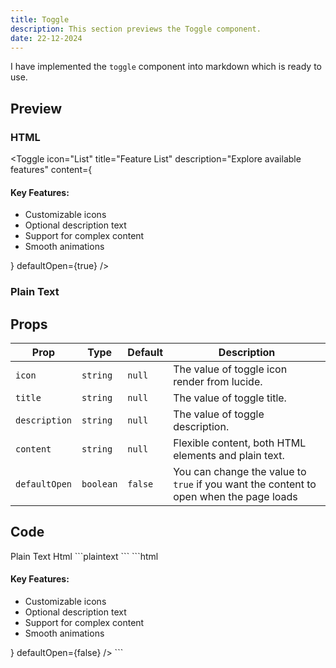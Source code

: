 ```yaml
---
title: Toggle
description: This section previews the Toggle component.
date: 22-12-2024
---
```


I have implemented the `toggle` component into markdown which is ready to use.

## Preview

### HTML

<Toggle
  icon="List"
  title="Feature List"
  description="Explore available features"
  content={
    <div className="space-y-2">
      <h4 className="font-medium">Key Features:</h4>
      <ul className="list-disc list-inside">
        <li>Customizable icons</li>
        <li>Optional description text</li>
        <li>Support for complex content</li>
        <li>Smooth animations</li>
      </ul>
    </div>
  }
  defaultOpen={true}
/>

### Plain Text

<Toggle
  icon="Info"
  title="Plain Text"
  description="Plain Text on Toggle"
  content="fill in the content in the form of plain text in the toggle props"
  defaultOpen={false}
/>

## Props

| Prop          | Type      | Default | Description                                                                            |
| ------------- | --------- | ------- | -------------------------------------------------------------------------------------- |
| `icon`        | `string`  | `null`  | The value of toggle icon render from lucide.                                           |
| `title`       | `string`  | `null`  | The value of toggle title.                                                             |
| `description` | `string`  | `null`  | The value of toggle description.                                                       |
| `content`     | `string`  | `null`  | Flexible content, both HTML elements and plain text.                                   |
| `defaultOpen` | `boolean` | `false` | You can change the value to `true` if you want the content to open when the page loads |

## Code

<Tabs defaultValue="plaintext" className="pt-5 pb-1">
  <TabsList>
    <TabsTrigger value="plaintext">Plain Text</TabsTrigger>
    <TabsTrigger value="html">Html</TabsTrigger>
  </TabsList>
  <TabsContent value="plaintext">
    ```plaintext
    <Toggle
      icon="Info"
      title="Plain Text"
      description="Plain Text on Toggle"
      content="fill in the content in the form of plain text in the toggle props"
      defaultOpen={false}
    />
    ```
  </TabsContent>
  <TabsContent value="html">
    ```html
    <Toggle
      icon="List"
      title="Feature List"
      description="Explore available features"
      content={
        <div className="space-y-2">
          <h4 className="font-medium">Key Features:</h4>
          <ul className="list-disc list-inside">
            <li>Customizable icons</li>
            <li>Optional description text</li>
            <li>Support for complex content</li>
            <li>Smooth animations</li>
          </ul>
        </div>
      }
      defaultOpen={false}
    />
    ```
  </TabsContent>
</Tabs>
